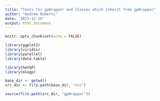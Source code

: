 ```yaml
---
title: "Tests for gpWrapper and Classes which Inherit from gpWrapper"
author: "Andrew Roberts"
date: '2023-12-19'
output: html_document
---
```



```r
knitr::opts_chunk$set(echo = FALSE)

library(ggplot2)
library(viridis)
library(parallel)
library(data.table)

library(hetGP)
library(mlegp)

base_dir <- getwd()
src_dir <- file.path(base_dir, "src")

source(file.path(src_dir, "gpWrapper"))
```